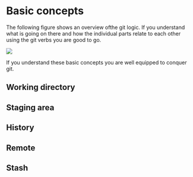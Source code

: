 # Basic concepts

The following figure shows an overview ofthe git logic.
If you understand what is going on there and how the individual parts relate to each
other using the git verbs you are good to go.

![](img/concepts.png)

If you understand these basic concepts you are well equipped to conquer git.

## Working directory

## Staging area

## History

## Remote

## Stash
